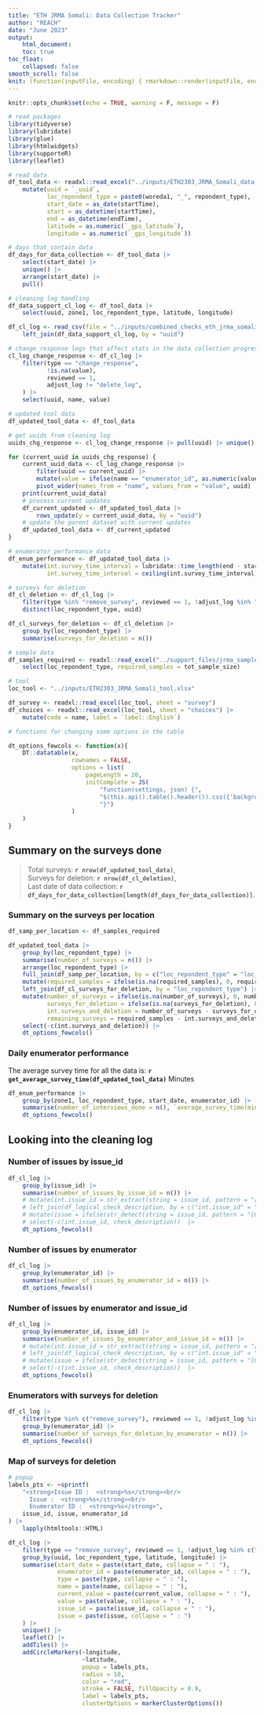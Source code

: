 ```yaml
---
title: "ETH JRMA Somali: Data Collection Tracker"
author: "REACH"
date: "June 2023"
output:
    html_document:
    toc: true
toc_float:
    collapsed: false
smooth_scroll: false
knit: (function(inputFile, encoding) { rmarkdown::render(inputFile, encoding = encoding, output_file = paste0(dirname(inputFile), '/eth_jrma_somali_data_collection_tracker_', format(Sys.Date(), '%Y_%m_%d'),'.html')) })
---
```

    
```r
knitr::opts_chunk$set(echo = TRUE, warning = F, message = F)

# read packages
library(tidyverse)
library(lubridate)
library(glue)
library(htmlwidgets)
library(supporteR)
library(leaflet)

# read data
df_tool_data <- readxl::read_excel("../inputs/ETH2303_JRMA_Somali_data.xlsx")  |>  
    mutate(uuid = `_uuid`,
           loc_repondent_type = paste0(woreda1, "_", repondent_type),
           start_date = as_date(startTime),
           start = as_datetime(startTime),
           end = as_datetime(endTime),
           latitude = as.numeric(`_gps_latitude`),
           longitude = as.numeric(`_gps_longitude`))

# days that contain data
df_days_for_data_collection <- df_tool_data |> 
    select(start_date) |> 
    unique() |> 
    arrange(start_date) |> 
    pull()

# cleaning log handling
df_data_support_cl_log <- df_tool_data |> 
    select(uuid, zone1, loc_repondent_type, latitude, longitude)

df_cl_log <- read_csv(file = "../inputs/combined_checks_eth_jrma_somali.csv") |> 
    left_join(df_data_support_cl_log, by = "uuid")

# change_response logs that affect stats in the data collection progress
cl_log_change_response <- df_cl_log |> 
    filter(type == "change_response", 
           !is.na(value),
           reviewed == 1, 
           adjust_log != "delete_log", 
    ) |> 
    select(uuid, name, value)

# updated tool data
df_updated_tool_data <- df_tool_data

# get uuids from cleaning log
uuids_chg_response <- cl_log_change_response |> pull(uuid) |> unique()

for (current_uuid in uuids_chg_response) {
    current_uuid_data <- cl_log_change_response |> 
        filter(uuid == current_uuid) |> 
        mutate(value = ifelse(name == "enumerator_id", as.numeric(value), value)) |> 
        pivot_wider(names_from = "name", values_from = "value", uuid)
    print(current_uuid_data)
    # process current updates
    df_current_updated <- df_updated_tool_data |> 
        rows_update(y = current_uuid_data, by = "uuid")
    # update the parent dataset with current updates
    df_updated_tool_data <- df_current_updated
}

# enumerator performance data
df_enum_performance <- df_updated_tool_data |> 
    mutate(int.survey_time_interval = lubridate::time_length(end - start, unit = "min"),
           int.survey_time_interval = ceiling(int.survey_time_interval))

# surveys for deletion
df_cl_deletion <- df_cl_log |> 
    filter(type %in% "remove_survey", reviewed == 1, !adjust_log %in% "delete_log") |>
    distinct(loc_repondent_type, uuid)

df_cl_surveys_for_deletion <- df_cl_deletion |>
    group_by(loc_repondent_type) |>
    summarise(surveys_for_deletion = n())

# sample data
df_samples_required <- readxl::read_excel("../support_files/jrma_sample_size.xlsx") |> 
    select(loc_repondent_type, required_samples = tot_sample_size)

# tool
loc_tool <- "../inputs/ETH2303_JRMA_Somali_tool.xlsx"

df_survey <- readxl::read_excel(loc_tool, sheet = "survey")
df_choices <- readxl::read_excel(loc_tool, sheet = "choices") |> 
    mutate(code = name, label = `label::English`)

# functions for changing some options in the table

dt_options_fewcols <- function(x){
    DT::datatable(x,
                  rownames = FALSE,
                  options = list(
                      pageLength = 20,
                      initComplete = JS(
                          "function(settings, json) {",
                          "$(this.api().table().header()).css({'background-color': '#333', 'color': '#fff'});",
                          "}")
                  )
    )
}

```

## Summary on the surveys done

>Total surveys: **`r nrow(df_updated_tool_data)`**,\
Surveys for deletion: **`r nrow(df_cl_deletion)`**,\
Last date of data collection: **`r df_days_for_data_collection[length(df_days_for_data_collection)]`**.

### Summary on the surveys per location

```r

df_samp_per_location <- df_samples_required

df_updated_tool_data |> 
    group_by(loc_repondent_type) |> 
    summarise(number_of_surveys = n()) |> 
    arrange(loc_repondent_type) |> 
    full_join(df_samp_per_location, by = c("loc_repondent_type" = "loc_repondent_type")) |>
    mutate(required_samples = ifelse(is.na(required_samples), 0, required_samples)) |> 
    left_join(df_cl_surveys_for_deletion, by = "loc_repondent_type") |> 
    mutate(number_of_surveys = ifelse(is.na(number_of_surveys), 0, number_of_surveys),
           surveys_for_deletion = ifelse(is.na(surveys_for_deletion), 0, surveys_for_deletion),
           int.surveys_and_deletion = number_of_surveys - surveys_for_deletion,
           remaining_surveys = required_samples - int.surveys_and_deletion ) |> 
    select(-c(int.surveys_and_deletion)) |> 
    dt_options_fewcols()

```


### Daily enumerator performance

The average survey time for all the data is: **`r get_average_survey_time(df_updated_tool_data)`** Minutes

```r

df_enum_performance |> 
    group_by(zone1, loc_repondent_type, start_date, enumerator_id) |> 
    summarise(number_of_interviews_done = n(), `average_survey_time(minutes)` = round(mean(int.survey_time_interval, na.rm = TRUE), 0)) |> 
    dt_options_fewcols()
```


## Looking into the cleaning log

### Number of issues by issue_id

```r
df_cl_log |> 
    group_by(issue_id) |> 
    summarise(number_of_issues_by_issue_id = n()) |>
    # mutate(int.issue_id = str_extract(string = issue_id, pattern = "[0-9]{1,3}")) |> 
    # left_join(df_logical_check_description, by = c("int.issue_id" = "check_number")) |> 
    # mutate(issue = ifelse(str_detect(string = issue_id, pattern = "[0-9]{1,3}"), check_description, issue_id)) |> 
    # select(-c(int.issue_id, check_description))  |> 
    dt_options_fewcols()
```


### Number of issues by enumerator

```r
df_cl_log |> 
    group_by(enumerator_id) |> 
    summarise(number_of_issues_by_enumerator_id = n()) |>
    dt_options_fewcols()
```

### Number of issues by enumerator and issue_id

```r
df_cl_log |> 
    group_by(enumerator_id, issue_id) |> 
    summarise(number_of_issues_by_enumerator_and_issue_id = n()) |>
    # mutate(int.issue_id = str_extract(string = issue_id, pattern = "[0-9]{1,3}")) |> 
    # left_join(df_logical_check_description, by = c("int.issue_id" = "check_number")) |> 
    # mutate(issue = ifelse(str_detect(string = issue_id, pattern = "[0-9]{1,3}"), check_description, issue_id)) |> 
    # select(-c(int.issue_id, check_description))  |> 
    dt_options_fewcols()
```

### Enumerators with surveys for deletion

```r
df_cl_log |> 
    filter(type %in% c("remove_survey"), reviewed == 1, !adjust_log %in% c("delete_log")) |> 
    group_by(enumerator_id) |> 
    summarise(number_of_surveys_for_deletion_by_enumerator = n()) |>
    dt_options_fewcols()
```


### Map of surveys for deletion

```r
# popup
labels_pts <- ~sprintf(
    "<strong>Issue ID :  <strong>%s</strong><br/>
      Issue :  <strong>%s</strong><br/>
      Enumerator ID :  <strong>%s</strong>",
    issue_id, issue, enumerator_id
) |> 
    lapply(htmltools::HTML)

df_cl_log |> 
    filter(type == "remove_survey", reviewed == 1, !adjust_log %in% c("delete_log")) |> 
    group_by(uuid, loc_repondent_type, latitude, longitude) |> 
    summarise(start_date = paste(start_date, collapse = " : "),
              enumerator_id = paste(enumerator_id, collapse = " : "),
              type = paste(type, collapse = " : "),
              name = paste(name, collapse = " : "),
              current_value = paste(current_value, collapse = " : "),
              value = paste(value, collapse = " : "),
              issue_id = paste(issue_id, collapse = " : "),
              issue = paste(issue, collapse = " : ")
    ) |> 
    unique() |>  
    leaflet() |> 
    addTiles() |>
    addCircleMarkers(~longitude,
                     ~latitude,
                     popup = labels_pts,
                     radius = 10,
                     color = "red",
                     stroke = FALSE, fillOpacity = 0.9,
                     label = labels_pts,
                     clusterOptions = markerClusterOptions())
```
